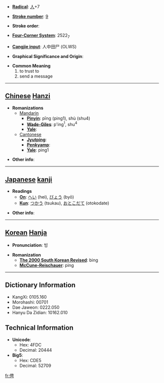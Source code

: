 * '''[[Wiktionary:Chinese radical index| Radical]]''': [[Wiktionary:Chinese radical index 人|人]]+7

* '''[[Wiktionary:Chinese total strokes index|Stroke number]]''': [[Wiktionary:Chinese total strokes index 9|9]]

* '''Stroke order''': 

* '''[[Wiktionary:Chinese four corner index|Four-Corner System]]''': 2522<sub>7</sub>

* '''[[Wiktionary:Chinese Cangjie index|Cangjie input]]''': 人中田尸 (OLWS)

* '''Graphical Significance and Origin''': 

* '''Common Meaning'''
*#to trust to
*# send a message


----

== [[Chinese]] [[Hanzi]] ==

* '''Romanizations'''
** [[Mandarin]]
*** '''[[Pinyin]]''': pīng (ping1), shù (shu4)
*** '''[[Wade-Giles]]''': p'ing<sup>1</sup>, shu<sup>4</sup>
*** '''[[Yale]]''': 
**[[Cantonese]]
***'''[[Jyutping]]''':
***'''[[Penkyamp]]''': 
***'''[[Yale]]''': ping1

* '''Other info''': 

----

== [[Japanese]] [[kanji]] ==

* '''Readings'''
** '''[[On]]''': [[へい]] (hei), [[びょう]] (byō)
** '''[[Kun]]''': [[つかう]] (tsukau), [[おとこだて]] (otokodate)

* '''Other info''':  

----

== [[Korean]] [[Hanja]] ==

* '''Pronunciation''': 빙

* '''Romanization'''
** '''[[The 2000 South Korean Revised Romanization|The 2000 South Korean Revised]]''': bing
** '''[[McCune-Reischauer]]''': ping

----

== Dictionary Information ==

* KangXi: 0105.160
* Morohashi: 00701
* Dae Jaweon: 0222.050
* Hanyu Da Zidian: 10162.010

== Technical Information ==

* '''Unicode''':
** Hex: 4FDC
** Decimal: 20444
* '''Big5''':
** Hex: CDE5
** Decimal: 52709

[[fr:俜]]